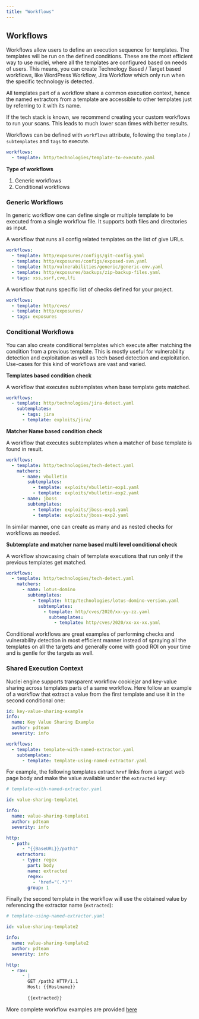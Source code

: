 ```yaml
---
title: "Workflows"
---
```


## Workflows

Workflows allow users to define an execution sequence for templates. The templates will be run on the defined conditions. These are the most efficient way to use nuclei, where all the templates are configured based on needs of users. This means, you can create Technology Based / Target based workflows, like WordPress Workflow, Jira Workflow which only run when the specific technology is detected.

All templates part of a workflow share a common execution context, hence the named extractors from a template are accessible to other templates just by referring to it with its name.

If the tech stack is known, we recommend creating your custom workflows to run your scans. This leads to much lower scan times with better results.

Workflows can be defined with `workflows` attribute, following the `template` / `subtemplates` and `tags` to execute.

```yaml
workflows:
  - template: http/technologies/template-to-execute.yaml
```

**Type of workflows**

1. Generic workflows
2. Conditional workflows

### Generic Workflows

In generic workflow one can define single or multiple template to be executed from a single workflow file. It supports both files and directories as input.

A workflow that runs all config related templates on the list of give URLs.

```yaml
workflows:
  - template: http/exposures/configs/git-config.yaml
  - template: http/exposures/configs/exposed-svn.yaml
  - template: http/vulnerabilities/generic/generic-env.yaml
  - template: http/exposures/backups/zip-backup-files.yaml
  - tags: xss,ssrf,cve,lfi
```

A workflow that runs specific list of checks defined for your project.

```yaml
workflows:
  - template: http/cves/
  - template: http/exposures/
  - tags: exposures
```
### Conditional Workflows

You can also create conditional templates which execute after matching the condition from a previous template. This is mostly useful for vulnerability detection and exploitation as well as tech based detection and exploitation. Use-cases for this kind of workflows are vast and varied.

**Templates based condition check**

A workflow that executes subtemplates when base template gets matched.

```yaml
workflows:
  - template: http/technologies/jira-detect.yaml
    subtemplates:
      - tags: jira
      - template: exploits/jira/
```

**Matcher Name based condition check**

A workflow that executes subtemplates when a matcher of base template is found in result.

```yaml
workflows:
  - template: http/technologies/tech-detect.yaml
    matchers:
      - name: vbulletin
        subtemplates:
          - template: exploits/vbulletin-exp1.yaml
          - template: exploits/vbulletin-exp2.yaml
      - name: jboss
        subtemplates:
          - template: exploits/jboss-exp1.yaml
          - template: exploits/jboss-exp2.yaml
```

In similar manner, one can create as many and as nested checks for workflows as needed.

**Subtemplate and matcher name based multi level conditional check**

A workflow showcasing chain of template executions that run only if the previous templates get matched.


```yaml
workflows:
  - template: http/technologies/tech-detect.yaml
    matchers:
      - name: lotus-domino
        subtemplates:
          - template: http/technologies/lotus-domino-version.yaml
            subtemplates:
              - template: http/cves/2020/xx-yy-zz.yaml
                subtemplates:
                  - template: http/cves/2020/xx-xx-xx.yaml
```

Conditional workflows are great examples of performing checks and vulnerability detection in most efficient manner instead of spraying all the templates on all the targets and generally come with good ROI on your time and is gentle for the targets as well.

### Shared Execution Context

Nuclei engine supports transparent workflow cookiejar and key-value sharing across templates parts of a same workflow. Here follow an example of a workflow that extract a value from the first template and use it in the second conditional one:

```yaml
id: key-value-sharing-example
info:
  name: Key Value Sharing Example
  author: pdteam
  severity: info

workflows:
  - template: template-with-named-extractor.yaml
    subtemplates:
      - template: template-using-named-extractor.yaml
```

For example, the following templates extract `href` links from a target web page body and make the value available under the `extracted` key:

```yaml
# template-with-named-extractor.yaml

id: value-sharing-template1

info:
  name: value-sharing-template1
  author: pdteam
  severity: info

http:
  - path:
      - "{{BaseURL}}/path1"
    extractors:
      - type: regex
        part: body
        name: extracted
        regex:
          - 'href="(.*)"'
        group: 1
```

Finally the second template in the workflow will use the obtained value by referencing the extractor name (`extracted`):

```yaml
# template-using-named-extractor.yaml

id: value-sharing-template2

info:
  name: value-sharing-template2
  author: pdteam
  severity: info

http:
  - raw:
      - |
        GET /path2 HTTP/1.1
        Host: {{Hostname}}
        
        {{extracted}}
```

More complete workflow examples are provided [here](/template-example/workflow)
